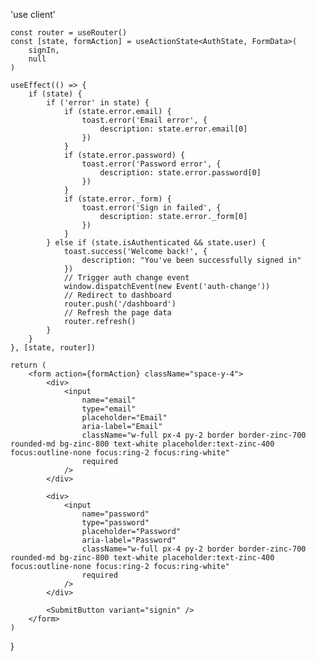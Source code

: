 'use client'


	const router = useRouter()
	const [state, formAction] = useActionState<AuthState, FormData>(
		signIn,
		null
	)

    useEffect(() => {
    	if (state) {
    		if ('error' in state) {
    			if (state.error.email) {
    				toast.error('Email error', {
    					description: state.error.email[0]
    				})
    			}
    			if (state.error.password) {
    				toast.error('Password error', {
    					description: state.error.password[0]
    				})
    			}
    			if (state.error._form) {
    				toast.error('Sign in failed', {
    					description: state.error._form[0]
    				})
    			}
    		} else if (state.isAuthenticated && state.user) {
    			toast.success('Welcome back!', {
    				description: "You've been successfully signed in"
    			})
    			// Trigger auth change event
    			window.dispatchEvent(new Event('auth-change'))
    			// Redirect to dashboard
    			router.push('/dashboard')
    			// Refresh the page data
    			router.refresh()
    		}
    	}
    }, [state, router])

    return (
    	<form action={formAction} className="space-y-4">
    		<div>
    			<input
    				name="email"
    				type="email"
    				placeholder="Email"
    				aria-label="Email"
    				className="w-full px-4 py-2 border border-zinc-700 rounded-md bg-zinc-800 text-white placeholder:text-zinc-400 focus:outline-none focus:ring-2 focus:ring-white"
    				required
    			/>
    		</div>

    		<div>
    			<input
    				name="password"
    				type="password"
    				placeholder="Password"
    				aria-label="Password"
    				className="w-full px-4 py-2 border border-zinc-700 rounded-md bg-zinc-800 text-white placeholder:text-zinc-400 focus:outline-none focus:ring-2 focus:ring-white"
    				required
    			/>
    		</div>

    		<SubmitButton variant="signin" />
    	</form>
    )

}
